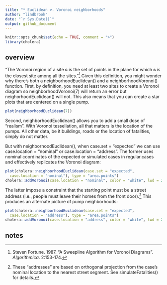 ```yaml
---
title: "* Euclidean v. Voronoi neighborhoods"
author: "lindbrook"
date: "`r Sys.Date()`"
output: github_document
---
```


```r
knitr::opts_chunk$set(echo = TRUE, comment = ">")
library(cholera)
```

## overview

"The Voronoi region of a site **_s_** is the set of points in the plane for which **_s_** is the closest site among all the sites."^[Steven Fortune. 1987. "A Sweepline Algorithm for Voronoi Diagrams". _Algorithmica_. 2:153-174.] Given this definition, you might wonder why there's both a neighborhoodEuclidean() and a neighborhoodVoronoi() function. First, by definition, you need at least two sites to create a Voronoi diagram so neighborhoodVoronoi(7) will return an error but neighorhoodEuclidean() will not. This also means that you can create a star plots that are centered on a single pump.

```r
plot(neighborhoodEuclidean(7))
```

Second, neighborhoodEuclidean() allows you to add a small dose of "realism". With Voronoi tessellation, all that matters is the location of the pumps. All other data, be it buildings, roads or the location of fatalities, simply do not matter.

But with neighborhoodEuclidean(), when case.set = "expected" we can use case.location = "nominal" or case.location = "address". The former uses nominal coordinates of the expected or simulated cases in regular.cases and effectively replicates the Voronoi diagram:

```r
plot(cholera::neighborhoodEuclidean(case.set = "expected",
  case.location = "nominal"), type = "area.points")
cholera::addVoronoi(case.location = "nominal", color = "white", lwd = 2)
```

The latter impose a constraint that the starting point must be a street address (i.e., people must leave their homes from the front door).^[These "addresses" are based on orthogonal projection from the case's nominal location to the nearest street segment. See simulateFatalities() for details.] This produces an alternate picture of pump neighborhoods:

```r
plot(cholera::neighborhoodEuclidean(case.set = "expected",
  case.location = "address"), type = "area.points")
cholera::addVoronoi(case.location = "address", color = "white", lwd = 2)
```

## notes
